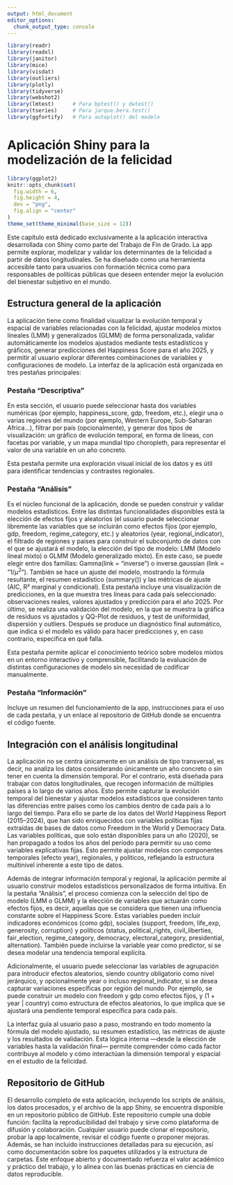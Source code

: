 ```yaml
---
output: html_document
editor_options: 
  chunk_output_type: console
---
```

```r
library(readr)
library(readxl)
library(janitor)
library(mice)
library(visdat)
library(outliers)
library(plotly)
library(tidyverse)
library(webshot2)
library(lmtest)      # Para bptest() y dwtest()
library(tseries)     # Para jarque.bera.test()
library(ggfortify)   # Para autoplot() del modelo

```

# Aplicación Shiny para la modelización de la felicidad

```r
library(ggplot2)
knitr::opts_chunk$set(
  fig.width = 6, 
  fig.height = 4, 
  dev = "png",
  fig.align = "center"
)
theme_set(theme_minimal(base_size = 12))
```

Este capítulo está dedicado exclusivamente a la aplicación interactiva desarrollada con Shiny como parte del Trabajo de Fin de Grado. La app permite explorar, modelizar y validar los determinantes de la felicidad a partir de datos longitudinales. Se ha diseñado como una herramienta accesible tanto para usuarios con formación técnica como para responsables de políticas públicas que deseen entender mejor la evolución del bienestar subjetivo en el mundo.

## Estructura general de la aplicación

La aplicación tiene como finalidad visualizar la evolución temporal y espacial de variables relacionadas con la felicidad, ajustar modelos mixtos lineales (LMM) y generalizados (GLMM) de forma personalizada, validar automáticamente los modelos ajustados mediante tests estadísticos y gráficos, generar predicciones del Happiness Score para el año 2025, y permitir al usuario explorar diferentes combinaciones de variables y configuraciones de modelo. La interfaz de la aplicación está organizada en tres pestañas principales:

### Pestaña "Descriptiva"

En esta sección, el usuario puede seleccionar hasta dos variables numéricas (por ejemplo, happiness_score, gdp, freedom, etc.), elegir una o varias regiones del mundo (por ejemplo, Western Europe, Sub-Saharan Africa…), filtrar por país (opcionalmente), y generar dos tipos de visualización: un gráfico de evolución temporal, en forma de líneas, con facetas por variable, y un mapa mundial tipo choropleth, para representar el valor de una variable en un año concreto.

Esta pestaña permite una exploración visual inicial de los datos y es útil para identificar tendencias y contrastes regionales.

### Pestaña "Análisis"

Es el núcleo funcional de la aplicación, donde se pueden construir y validar modelos estadísticos. Entre las distintas funcionalidades disponibles está la elección de efectos fijos y aleatorios (el usuario puede seleccionar libremente las variables que se incluirán como efectos fijos (por ejemplo, gdp, freedom, regime_category, etc.) y aleatorios (year, regional_indicator), el filtrado de regiones y países para construir el subconjunto de datos con el que se ajustará el modelo, la elección del tipo de modelo: LMM (Modelo lineal mixto) o  GLMM (Modelo generalizado mixto). En este caso, se puede elegir entre dos familias: Gamma(link = "inverse") o inverse.gaussian (link = "1/$\mu^2$"). También se hace un ajuste del modelo, mostrando la fórmula resultante, el resumen estadístico (summary()) y las métricas de ajuste (AIC, R² marginal y condicional). Esta pestaña incluye una visualización de predicciones, en la que muestra tres líneas para cada país seleccionado: observaciones reales, valores ajustados y predicción para el año 2025. Por último, se realiza una validación del modelo, en la que se muestra la gráfica de residuos vs ajustados y QQ-Plot de residuos, y test de uniformidad, dispersión y outliers. Después se produce un diagnóstico final automático, que indica si el modelo es válido para hacer predicciones y, en caso contrario, especifica en qué falla.

Esta pestaña permite aplicar el conocimiento teórico sobre modelos mixtos en un entorno interactivo y comprensible, facilitando la evaluación de distintas configuraciones de modelo sin necesidad de codificar manualmente.

### Pestaña "Información"

Incluye un resumen del funcionamiento de la app, instrucciones para el uso de cada pestaña, y un enlace al repositorio de GitHub donde se encuentra el código fuente.

## Integración con el análisis longitudinal

La aplicación no se centra únicamente en un análisis de tipo transversal, es decir, no analiza los datos considerando únicamente un año concreto o sin tener en cuenta la dimensión temporal. Por el contrario, está diseñada para trabajar con datos longitudinales, que recogen información de múltiples países a lo largo de varios años. Esto permite capturar la evolución temporal del bienestar y ajustar modelos estadísticos que consideren tanto las diferencias entre países como los cambios dentro de cada país a lo largo del tiempo. Para ello se parte de los datos del World Happiness Report (2015–2024), que han sido enriquecidos con variables políticas fijas extraídas de bases de datos como Freedom in the World y Democracy Data. Las variables políticas, que solo están disponibles para un año (2020), se han propagado a todos los años del período para permitir su uso como variables explicativas fijas. Esto permite ajustar modelos con componentes temporales (efecto year), regionales, y políticos, reflejando la estructura multinivel inherente a este tipo de datos.

Además de integrar información temporal y regional, la aplicación permite al usuario construir modelos estadísticos personalizados de forma intuitiva. En la pestaña “Análisis”, el proceso comienza con la selección del tipo de modelo (LMM o GLMM) y la elección de variables que actuarán como efectos fijos, es decir, aquellas que se considera que tienen una influencia constante sobre el Happiness Score. Estas variables pueden incluir indicadores económicos (como gdp), sociales (support, freedom, life_exp, generosity, corruption) y políticos (status, political_rights, civil_liberties, fair_election, regime_category, democracy, electoral_category, presidential, alternation). También puede incluirse la variable year como predictor, si se desea modelar una tendencia temporal explícita.

Adicionalmente, el usuario puede seleccionar las variables de agrupación para introducir efectos aleatorios, siendo country obligatorio como nivel jerárquico, y opcionalmente year o incluso regional_indicator, si se desea capturar variaciones específicas por región del mundo. Por ejemplo, se puede construir un modelo con freedom y gdp como efectos fijos, y (1 + year | country) como estructura de efectos aleatorios, lo que implica que se ajustará una pendiente temporal específica para cada país.

La interfaz guía al usuario paso a paso, mostrando en todo momento la fórmula del modelo ajustado, su resumen estadístico, las métricas de ajuste y los resultados de validación. Esta lógica interna —desde la elección de variables hasta la validación final— permite comprender cómo cada factor contribuye al modelo y cómo interactúan la dimensión temporal y espacial en el estudio de la felicidad.

## Repositorio de GitHub

El desarrollo completo de esta aplicación, incluyendo los scripts de análisis, los datos procesados, y el archivo de la app Shiny, se encuentra disponible en un repositorio público de GitHub. Este repositorio cumple una doble función: facilita la reproducibilidad del trabajo y sirve como plataforma de difusión y colaboración. Cualquier usuario puede clonar el repositorio, probar la app localmente, revisar el código fuente o proponer mejoras. Además, se han incluido instrucciones detalladas para su ejecución, así como documentación sobre los paquetes utilizados y la estructura de carpetas. Este enfoque abierto y documentado refuerza el valor académico y práctico del trabajo, y lo alinea con las buenas prácticas en ciencia de datos reproducible.